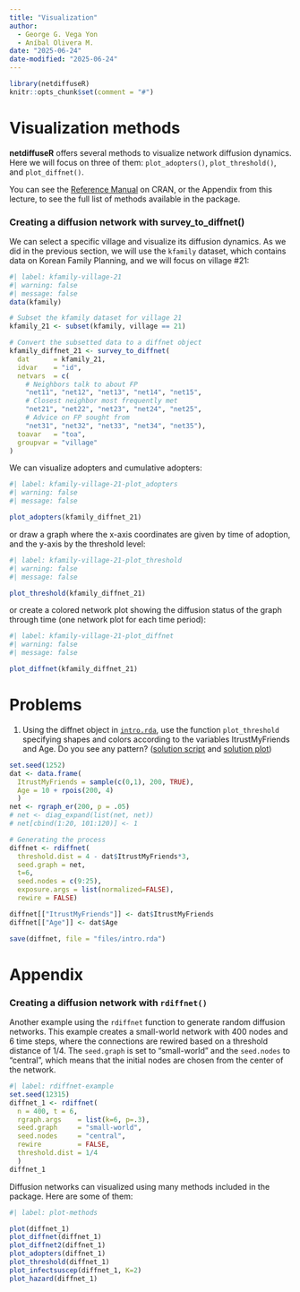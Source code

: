 ```yaml
---
title: "Visualization"
author: 
  - George G. Vega Yon
  - Aníbal Olivera M.
date: "2025-06-24"
date-modified: "2025-06-24"
---
```


```r
library(netdiffuseR)
knitr::opts_chunk$set(comment = "#")
```


# Visualization methods

__netdiffuseR__ offers several methods to visualize network diffusion dynamics. Here we will focus on three of them: `plot_adopters()`, `plot_threshold()`, and `plot_diffnet()`.

You can see the [Reference Manual](https://cran.r-project.org/web/packages/netdiffuseR/netdiffuseR.pdf) on CRAN, or the Appendix from this lecture, to see the full list of methods available in the package.

### Creating a diffusion network with survey_to_diffnet()

We can select a specific village and visualize its diffusion dynamics. As we did in the previous section, we will use the `kfamily` dataset, which contains data on Korean Family Planning, and we will focus on village #21:

```r
#| label: kfamily-village-21
#| warning: false
#| message: false
data(kfamily)

# Subset the kfamily dataset for village 21
kfamily_21 <- subset(kfamily, village == 21)

# Convert the subsetted data to a diffnet object
kfamily_diffnet_21 <- survey_to_diffnet(
  dat      = kfamily_21,
  idvar    = "id",
  netvars  = c(
    # Neighbors talk to about FP
    "net11", "net12", "net13", "net14", "net15", 
    # Closest neighbor most frequently met
    "net21", "net22", "net23", "net24", "net25", 
    # Advice on FP sought from 
    "net31", "net32", "net33", "net34", "net35"), 
  toavar   = "toa",
  groupvar = "village"
)
```

We can visualize adopters and cumulative adopters:

```r
#| label: kfamily-village-21-plot_adopters
#| warning: false
#| message: false

plot_adopters(kfamily_diffnet_21)
```

or draw a graph where the x-axis coordinates are given by time of adoption, and the y-axis by the threshold level:

```r
#| label: kfamily-village-21-plot_threshold
#| warning: false
#| message: false

plot_threshold(kfamily_diffnet_21)
```

or create a colored network plot showing the diffusion status of the graph through time (one network plot for each time period):

```r
#| label: kfamily-village-21-plot_diffnet
#| warning: false
#| message: false

plot_diffnet(kfamily_diffnet_21)
```

# Problems

1.  Using the diffnet object in [`intro.rda`](files/intro.rda), use the function `plot_threshold` specifying shapes and colors according to the variables ItrustMyFriends and Age. Do you see any pattern? (<a href="files/intro-solutions.r" target="_blank">solution script</a> and <a href="files/intro-solutions.png" target="_blank">solution plot</a>)

```r
set.seed(1252)
dat <- data.frame(
  ItrustMyFriends = sample(c(0,1), 200, TRUE),
  Age = 10 + rpois(200, 4)
  )
net <- rgraph_er(200, p = .05)
# net <- diag_expand(list(net, net))
# net[cbind(1:20, 101:120)] <- 1 

# Generating the process
diffnet <- rdiffnet(
  threshold.dist = 4 - dat$ItrustMyFriends*3,
  seed.graph = net,
  t=6,
  seed.nodes = c(9:25),
  exposure.args = list(normalized=FALSE),
  rewire = FALSE)

diffnet[["ItrustMyFriends"]] <- dat$ItrustMyFriends
diffnet[["Age"]] <- dat$Age

save(diffnet, file = "files/intro.rda")
```

# Appendix

### Creating a diffusion network with `rdiffnet()`

Another example using the `rdiffnet` function to generate random diffusion networks. This example creates a small-world network with 400 nodes and 6 time steps, where the connections are rewired based on a threshold distance of 1/4. The `seed.graph` is set to "small-world" and the `seed.nodes` to "central", which means that the initial nodes are chosen from the center of the network.


```r
#| label: rdiffnet-example
set.seed(12315)
diffnet_1 <- rdiffnet(
  n = 400, t = 6,
  rgraph.args    = list(k=6, p=.3),
  seed.graph     = "small-world",
  seed.nodes     = "central",
  rewire         = FALSE,
  threshold.dist = 1/4
  )
diffnet_1
```

Diffusion networks can visualized using many methods included in the package. Here are some of them:

```r
#| label: plot-methods

plot(diffnet_1)
plot_diffnet(diffnet_1)
plot_diffnet2(diffnet_1)
plot_adopters(diffnet_1)
plot_threshold(diffnet_1)
plot_infectsuscep(diffnet_1, K=2)
plot_hazard(diffnet_1)
```